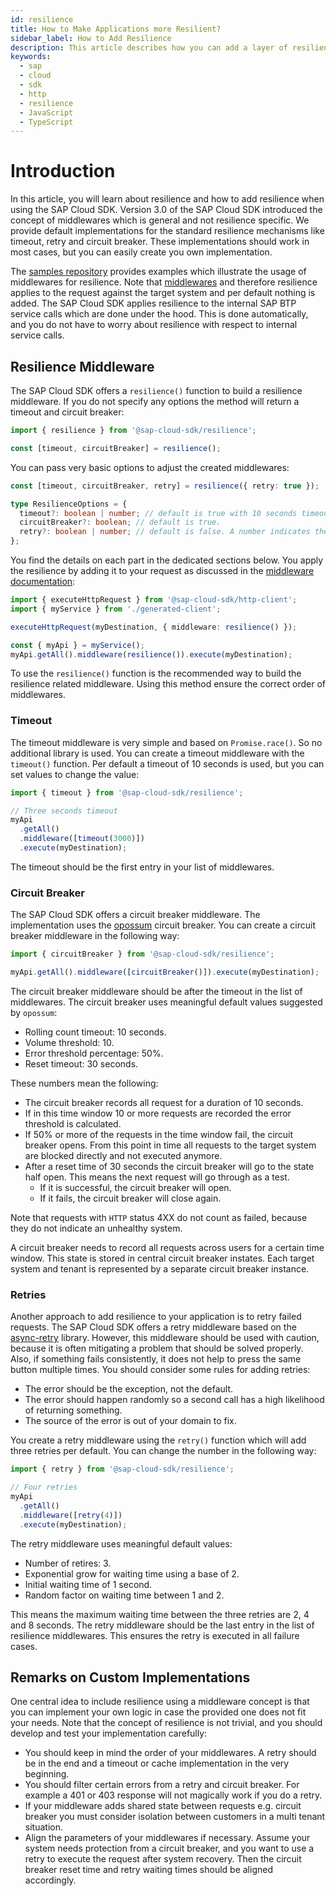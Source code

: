 ```yaml
---
id: resilience
title: How to Make Applications more Resilient?
sidebar_label: How to Add Resilience
description: This article describes how you can add a layer of resilience to applications
keywords:
  - sap
  - cloud
  - sdk
  - http
  - resilience
  - JavaScript
  - TypeScript
---
```


# Introduction

In this article, you will learn about resilience and how to add resilience when using the SAP Cloud SDK.
Version 3.0 of the SAP Cloud SDK introduced the concept of middlewares which is general and not resilience specific.
We provide default implementations for the standard resilience mechanisms like timeout, retry and circuit breaker.
These implementations should work in most cases, but you can easily create you own implementation.

The [samples repository](https://github.com/SAP-samples/cloud-sdk-js/tree/main/samples/resilience-examples) provides examples which illustrate the usage of middlewares for resilience.
Note that [middlewares](../features/middleware) and therefore resilience applies to the request against the target system and per default nothing is added.
The SAP Cloud SDK applies resilience to the internal SAP BTP service calls which are done under the hood.
This is done automatically, and you do not have to worry about resilience with respect to internal service calls.

## Resilience Middleware

The SAP Cloud SDK offers a `resilience()` function to build a resilience middleware.
If you do not specify any options the method will return a timeout and circuit breaker:

```ts
import { resilience } from '@sap-cloud-sdk/resilience';

const [timeout, circuitBreaker] = resilience();
```

You can pass very basic options to adjust the created middlewares:

```ts
const [timeout, circuitBreaker, retry] = resilience({ retry: true });

type ResilienceOptions = {
  timeout?: boolean | number; // default is true with 10 seconds timeout. A number indicates the timeout in milliseconds.
  circuitBreaker?: boolean; // default is true.
  retry?: boolean | number; // default is false. A number indicates the number of retries.
};
```

You find the details on each part in the dedicated sections below.
You apply the resilience by adding it to your request as discussed in the [middleware documentation](../features/middleware):

```ts
import { executeHttpRequest } from '@sap-cloud-sdk/http-client';
import { myService } from './generated-client';

executeHttpRequest(myDestination, { middleware: resilience() });

const { myApi } = myService();
myApi.getAll().middleware(resilience()).execute(myDestination);
```

To use the `resilience()` function is the recommended way to build the resilience related middleware.
Using this method ensure the correct order of middlewares.

### Timeout

The timeout middleware is very simple and based on `Promise.race()`.
So no additional library is used.
You can create a timeout middleware with the `timeout()` function.
Per default a timeout of 10 seconds is used, but you can set values to change the value:

```ts
import { timeout } from '@sap-cloud-sdk/resilience';

// Three seconds timeout
myApi
  .getAll()
  .middleware([timeout(3000)])
  .execute(myDestination);
```

The timeout should be the first entry in your list of middlewares.

### Circuit Breaker

The SAP Cloud SDK offers a circuit breaker middleware.
The implementation uses the [opossum](https://nodeshift.dev/opossum/) circuit breaker.
You can create a circuit breaker middleware in the following way:

```ts
import { circuitBreaker } from '@sap-cloud-sdk/resilience';

myApi.getAll().middleware([circuitBreaker()]).execute(myDestination);
```

The circuit breaker middleware should be after the timeout in the list of middlewares.
The circuit breaker uses meaningful default values suggested by `opossum`:

- Rolling count timeout: 10 seconds.
- Volume threshold: 10.
- Error threshold percentage: 50%.
- Reset timeout: 30 seconds.

These numbers mean the following:

- The circuit breaker records all request for a duration of 10 seconds.
- If in this time window 10 or more requests are recorded the error threshold is calculated.
- If 50% or more of the requests in the time window fail, the circuit breaker opens.
  From this point in time all requests to the target system are blocked directly and not executed anymore.
- After a reset time of 30 seconds the circuit breaker will go to the state half open.
  This means the next request will go through as a test.
  - If it is successful, the circuit breaker will open.
  - If it fails, the circuit breaker will close again.

Note that requests with `HTTP` status 4XX do not count as failed, because they do not indicate an unhealthy system.

A circuit breaker needs to record all requests across users for a certain time window.
This state is stored in central circuit breaker instates.
Each target system and tenant is represented by a separate circuit breaker instance.

### Retries

Another approach to add resilience to your application is to retry failed requests.
The SAP Cloud SDK offers a retry middleware based on the [async-retry](https://www.npmjs.com/package/async-retry) library.
However, this middleware should be used with caution, because it is often mitigating a problem that should be solved properly.
Also, if something fails consistently, it does not help to press the same button multiple times.
You should consider some rules for adding retries:

- The error should be the exception, not the default.
- The error should happen randomly so a second call has a high likelihood of returning something.
- The source of the error is out of your domain to fix.

You create a retry middleware using the `retry()` function which will add three retries per default.
You can change the number in the following way:

```ts
import { retry } from '@sap-cloud-sdk/resilience';

// Four retries
myApi
  .getAll()
  .middleware([retry(4)])
  .execute(myDestination);
```

The retry middleware uses meaningful default values:

- Number of retires: 3.
- Exponential grow for waiting time using a base of 2.
- Initial waiting time of 1 second.
- Random factor on waiting time between 1 and 2.

This means the maximum waiting time between the three retries are 2, 4 and 8 seconds.
The retry middleware should be the last entry in the list of resilience middlewares.
This ensures the retry is executed in all failure cases.

## Remarks on Custom Implementations

One central idea to include resilience using a middleware concept is that you can implement your own logic in case the provided one does not fit your needs.
Note that the concept of resilience is not trivial, and you should develop and test your implementation carefully:

- You should keep in mind the order of your middlewares.
  A retry should be in the end and a timeout or cache implementation in the very beginning.
- You should filter certain errors from a retry and circuit breaker.
  For example a 401 or 403 response will not magically work if you do a retry.
- If your middleware adds shared state between requests e.g. circuit breaker you must consider isolation between customers in a multi tenant situation.
- Align the parameters of your middlewares if necessary.
  Assume your system needs protection from a circuit breaker, and you want to use a retry to execute the request after system recovery.
  Then the circuit breaker reset time and retry waiting times should be aligned accordingly.
